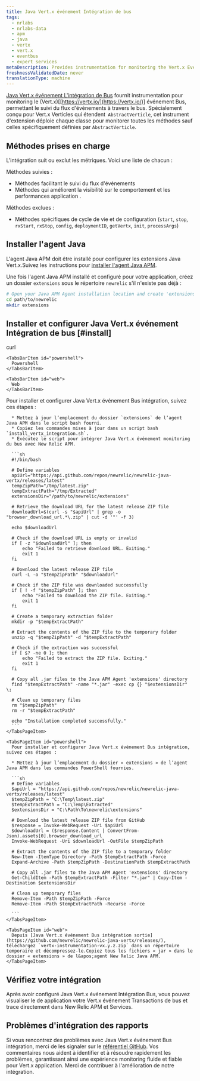 ```yaml
---
title: Java Vert.x événement Intégration de bus
tags:
  - nrlabs
  - nrlabs-data
  - apm
  - java
  - vertx
  - vert.x
  - eventbus
  - expert services
metaDescription: Provides instrumentation for monitoring the Vert.x Event Bus.
freshnessValidatedDate: never
translationType: machine
---
```


[Java Vert.x événement L&apos;intégration de Bus](https://github.com/newrelic/newrelic-java-vertx/tree/main) fournit instrumentation pour monitoring le (Vert.x)\[[https://vertx.io/](https://vertx.io/)] événement Bus, permettant le suivi du flux d&apos;événements à travers le bus. Spécialement conçu pour Vert.x Verticles qui étendent` AbstractVerticle`, cet instrument d&apos;extension déploie chaque classe pour monitorer toutes les méthodes sauf celles spécifiquement définies par `AbstractVerticle`.

## Méthodes prises en charge

L&apos;intégration suit ou exclut les métriques. Voici une liste de chacun :

Méthodes suivies :

* Méthodes facilitant le suivi du flux d&apos;événements
* Méthodes qui améliorent la visibilité sur le comportement et les performances application .

Méthodes exclues :

* Méthodes spécifiques de cycle de vie et de configuration (`start`, `stop`, `rxStart`, `rxStop`, `config`, `deploymentID`, `getVertx`, `init`, `processArgs`)

## Installer l&apos;agent Java

L&apos;agent Java APM doit être installé pour configurer les extensions Java Vert.x.Suivez les instructions pour [installer l&apos;agent Java APM](https://docs.newrelic.com/install/java/).

Une fois l&apos;agent Java APM installé et configuré pour votre application, créez un dossier `extensions` sous le répertoire `newrelic` s&apos;il n&apos;existe pas déjà :

```bash
# Open your Java APM Agent installation location and create 'extensions' folder ( if it is not existing) 
cd path/to/newrelic
mkdir extensions
```

## Installer et configurer Java Vert.x événement Intégration de bus [#install]

<Tabs>
  <TabsBar>
    <TabsBarItem id="curl">
      curl
    </TabsBarItem>

    <TabsBarItem id="powershell">
      Powershell
    </TabsBarItem>

    <TabsBarItem id="web">
      Web
    </TabsBarItem>
  </TabsBar>

  <TabsPages>
    <TabsPageItem id="curl">
      Pour installer et configurer Java Vert.x événement Bus intégration, suivez ces étapes :

      * Mettez à jour l’emplacement du dossier `extensions` de l’agent Java APM dans le script bash fourni.
      * Copiez les commandes mises à jour dans un script bash `install_vertx_integration.sh`.
      * Exécutez le script pour intégrer Java Vert.x événement monitoring du bus avec New Relic APM.

      ```sh
      #!/bin/bash

      # Define variables
      apiUrl="https://api.github.com/repos/newrelic/newrelic-java-vertx/releases/latest"
      tempZipPath="/tmp/latest.zip"
      tempExtractPath="/tmp/Extracted"
      extensionsDir="/path/to/newrelic/extensions"

      # Retrieve the download URL for the latest release ZIP file
      downloadUrl=$(curl -s "$apiUrl" | grep -o "browser_download_url.*\.zip" | cut -d '"' -f 3)

      echo $downloadUrl

      # Check if the download URL is empty or invalid
      if [ -z "$downloadUrl" ]; then
          echo "Failed to retrieve download URL. Exiting."
          exit 1
      fi

      # Download the latest release ZIP file
      curl -L -o "$tempZipPath" "$downloadUrl"

      # Check if the ZIP file was downloaded successfully
      if [ ! -f "$tempZipPath" ]; then
          echo "Failed to download the ZIP file. Exiting."
          exit 1
      fi

      # Create a temporary extraction folder
      mkdir -p "$tempExtractPath"

      # Extract the contents of the ZIP file to the temporary folder
      unzip -q "$tempZipPath" -d "$tempExtractPath"

      # Check if the extraction was successful
      if [ $? -ne 0 ]; then
          echo "Failed to extract the ZIP file. Exiting."
          exit 1
      fi

      # Copy all .jar files to the Java APM Agent 'extensions' directory
      find "$tempExtractPath" -name "*.jar" -exec cp {} "$extensionsDir" \;

      # Clean up temporary files
      rm "$tempZipPath"
      rm -r "$tempExtractPath"

      echo "Installation completed successfully."
      ```
    </TabsPageItem>

    <TabsPageItem id="powershell">
      Pour installer et configurer Java Vert.x événement Bus intégration, suivez ces étapes :

      * Mettez à jour l’emplacement du dossier « extensions » de l’agent Java APM dans les commandes PowerShell fournies.

      ```sh
      # Define variables
      $apiUrl = "https://api.github.com/repos/newrelic/newrelic-java-vertx/releases/latest"
      $tempZipPath = "C:\Temp\latest.zip"
      $tempExtractPath = "C:\Temp\Extracted"
      $extensionsDir = "C:\Path\To\newrelic\extensions"

      # Download the latest release ZIP file from GitHub
      $response = Invoke-WebRequest -Uri $apiUrl
      $downloadUrl = ($response.Content | ConvertFrom-Json).assets[0].browser_download_url
      Invoke-WebRequest -Uri $downloadUrl -OutFile $tempZipPath

      # Extract the contents of the ZIP file to a temporary folder
      New-Item -ItemType Directory -Path $tempExtractPath -Force
      Expand-Archive -Path $tempZipPath -DestinationPath $tempExtractPath

      # Copy all .jar files to the Java APM Agent 'extensions' directory
      Get-ChildItem -Path $tempExtractPath -Filter "*.jar" | Copy-Item -Destination $extensionsDir

      # Clean up temporary files
      Remove-Item -Path $tempZipPath -Force
      Remove-Item -Path $tempExtractPath -Recurse -Force

      ```
    </TabsPageItem>

    <TabsPageItem id="web">
      Depuis [Java Vert.x événement Bus intégration sortie](https://github.com/newrelic/newrelic-java-vertx/releases/), téléchargez `vertx-instrumentation-vx.y.z.zip` dans un répertoire temporaire et décompressez-le.Copiez tous les fichiers « jar » dans le dossier « extensions » de l&apos;agent New Relic Java APM.
    </TabsPageItem>
  </TabsPages>
</Tabs>

## Vérifiez votre intégration

Après avoir configuré Java Vert.x événement Intégration Bus, vous pouvez visualiser le de application votre Vert.x événement Transactions de bus et trace directement dans New Relic APM et Services.

## Problèmes d&apos;intégration des rapports

Si vous rencontrez des problèmes avec Java Vert.x événement Bus intégration, merci de les signaler sur le [référentiel GitHub](https://github.com/newrelic/newrelic-java-vertx/issues). Vos commentaires nous aident à identifier et à résoudre rapidement les problèmes, garantissant ainsi une expérience monitoring fluide et fiable pour Vert.x application. Merci de contribuer à l&apos;amélioration de notre intégration.